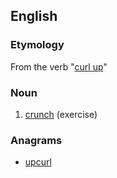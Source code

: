==English==

===Etymology===
From the verb "[[curl up]]"

===Noun===
{{wikipedia}}
{{en-noun}}

# {{context|sports|lang=en}} [[crunch]] (exercise)

===Anagrams===
* [[upcurl#English|upcurl]]